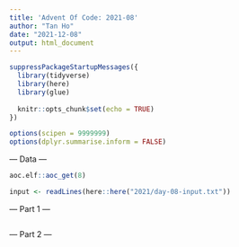 ```yaml
---
title: 'Advent Of Code: 2021-08'
author: "Tan Ho"
date: "2021-12-08"
output: html_document
---
```


```r
suppressPackageStartupMessages({
  library(tidyverse)
  library(here)
  library(glue)
  
  knitr::opts_chunk$set(echo = TRUE)
})

options(scipen = 9999999)
options(dplyr.summarise.inform = FALSE)
```

--- Data ---

```r
aoc.elf::aoc_get(8)
```

```r
input <- readLines(here::here("2021/day-08-input.txt"))
```

--- Part 1 ---

```r

```

--- Part 2 ---

```r

```

